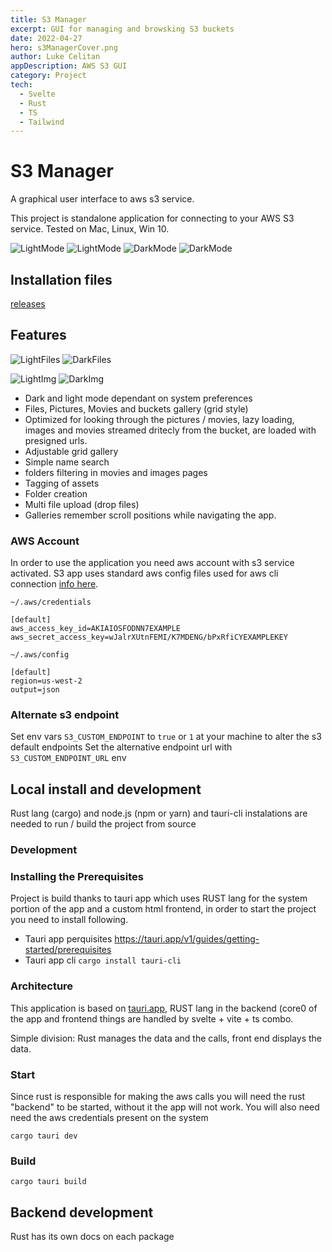 ```yaml
---
title: S3 Manager
excerpt: GUI for managing and browsking S3 buckets
date: 2022-04-27
hero: s3ManagerCover.png
author: Luke Celitan
appDescription: AWS S3 GUI
category: Project
tech:
  - Svelte
  - Rust
  - TS
  - Tailwind
---
```



# S3 Manager

A graphical user interface to aws s3 service.

This project is standalone application for connecting to your AWS S3 service.
Tested on Mac, Linux, Win 10.

![LightMode](./lightFiles.png) ![LightMode](./lightImg.png)
![DarkMode](./darkImg.png) ![DarkMode](./darkFiles.png)

## Installation files

[releases](https://github.com/MassivDash/S3_Manager/releases)

## Features

![LightFiles](/screenshots/lightFiles.png?raw=true)
![DarkFiles](/screenshots/darkFiles.png?raw=true)

![LightImg](/screenshots/lightImg.png?raw=true)
![DarkImg](/screenshots/darkImg.png?raw=true)

- Dark and light mode dependant on system preferences
- Files, Pictures, Movies and buckets gallery (grid style)
- Optimized for looking through the pictures / movies, lazy loading, images and
  movies streamed dritecly from the bucket, are loaded with presigned urls.
- Adjustable grid gallery
- Simple name search
- folders filtering in movies and images pages
- Tagging of assets
- Folder creation
- Multi file upload (drop files)
- Galleries remember scroll positions while navigating the app.

### AWS Account

In order to use the application you need aws account with s3 service activated.
S3 app uses standard aws config files used for aws cli connection
[info here](https://docs.aws.amazon.com/cli/latest/userguide/cli-configure-files.html).

```
~/.aws/credentials
```

```
[default]
aws_access_key_id=AKIAIOSFODNN7EXAMPLE
aws_secret_access_key=wJalrXUtnFEMI/K7MDENG/bPxRfiCYEXAMPLEKEY
```

```
~/.aws/config
```

```
[default]
region=us-west-2
output=json
```

### Alternate s3 endpoint

Set env vars `S3_CUSTOM_ENDPOINT` to `true` or `1` at your machine to alter the
s3 default endpoints Set the alternative endpoint url with
`S3_CUSTOM_ENDPOINT_URL` env

## Local install and development

Rust lang (cargo) and node.js (npm or yarn) and tauri-cli instalations are
needed to run / build the project from source

### Development

### Installing the Prerequisites

Project is build thanks to tauri app which uses RUST lang for the system portion
of the app and a custom html frontend, in order to start the project you need to
install following.

- Tauri app perquisites
  https://tauri.app/v1/guides/getting-started/prerequisites
- Tauri app cli `cargo install tauri-cli`

### Architecture

This application is based on [tauri.app](https://tauri.app/), RUST lang in the
backend (core0 of the app and frontend things are handled by svelte + vite + ts
combo.

Simple division: Rust manages the data and the calls, front end displays the
data.

### Start

Since rust is responsible for making the aws calls you will need the rust
"backend" to be started, without it the app will not work. You will also need
need the aws credentials present on the system

```
cargo tauri dev
```

### Build

```
cargo tauri build
```

## Backend development

Rust has its own docs on each package
